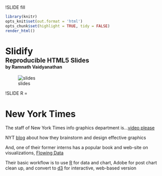 !SLIDE fill

```r
library(knitr)
opts_knit$set(out.format = 'html')
opts_chunk$set(highlight = TRUE, tidy = FALSE)
render_html()
```

<h1>
  <span class = 'yellow'>Slidify</font><br/>
  <span class = 'white' style = 'font-size: 0.7em;'>
    Reproducible HTML5 Slides
  </span><br/>
  <span class = 'white' style = 'font-size: 0.5em;'>
    by Ramnath Vaidyanathan
  </span>
</h1>

![slides](http://goo.gl/EpXln)

!SLIDE
R
=

# New York Times
The staff of New York Times info graphics department is...[video please](http://vimeo.com/21020824)

NYT [blog](http://chartsnthings.tumblr.com/) about how they brainstorm and design effective graphics

And, one of their former interns has a popular book and web-site on visualizations, [Flowing Data](http://flowingdata.com/) 

Their basic workflow is to use [R](http://www.r-project.org/) for data and chart, Adobe for post chart clean up, and convert to [d3](http://d3js.org/) for interactive, web-based version

#

